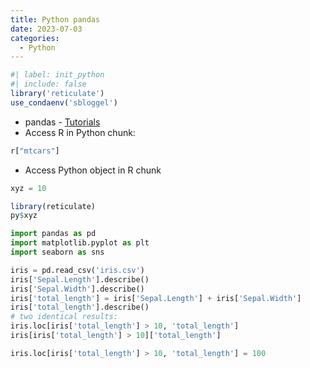 ```yaml
---
title: Python pandas
date: 2023-07-03
categories:
  - Python
---
```


```r
#| label: init_python
#| include: false
library('reticulate')
use_condaenv('sbloggel')
```


* pandas - [Tutorials](https://pandas.pydata.org/docs/getting_started/intro_tutorials/)
* Access R in Python chunk:
```python
r["mtcars"]
```
* Access Python object in R chunk
```python
xyz = 10
```

```r
library(reticulate)
py$xyz
```


```python
import pandas as pd
import matplotlib.pyplot as plt
import seaborn as sns

iris = pd.read_csv('iris.csv')
iris['Sepal.Length'].describe()
iris['Sepal.Width'].describe()
iris['total_length'] = iris['Sepal.Length'] + iris['Sepal.Width']
iris['total_length'].describe()
# two identical results:
iris.loc[iris['total_length'] > 10, 'total_length']
iris[iris['total_length'] > 10]['total_length']

iris.loc[iris['total_length'] > 10, 'total_length'] = 100
```
